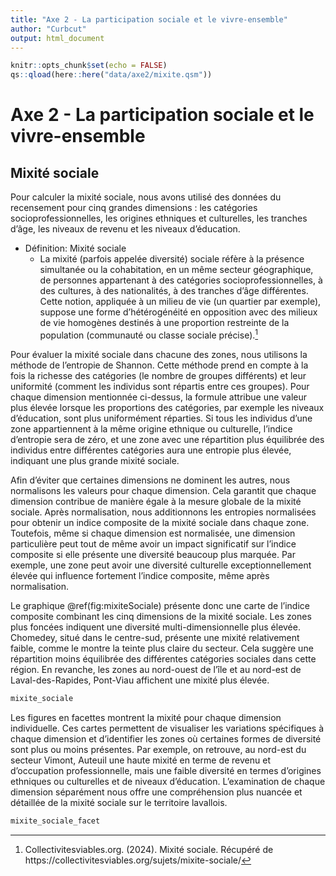 ```yaml
---
title: "Axe 2 - La participation sociale et le vivre-ensemble"
author: "Curbcut"
output: html_document
---
```


```r
knitr::opts_chunk$set(echo = FALSE)
qs::qload(here::here("data/axe2/mixite.qsm"))
```

# Axe 2 - La participation sociale et le vivre-ensemble

## Mixité sociale

Pour calculer la mixité sociale, nous avons utilisé des données du recensement pour cinq grandes dimensions : les catégories socioprofessionnelles, les origines ethniques et culturelles, les tranches d'âge, les niveaux de revenu et les niveaux d'éducation.

- Définition: Mixité sociale
  - La mixité (parfois appelée diversité) sociale réfère à la présence simultanée ou la cohabitation, en un même secteur géographique, de personnes appartenant à des catégories socioprofessionnelles, à des cultures, à des nationalités, à des tranches d'âge différentes. Cette notion, appliquée à un milieu de vie (un quartier par exemple), suppose une forme d'hétérogénéité en opposition avec des milieux de vie homogènes destinés à une proportion restreinte de la population (communauté ou classe sociale précise).^[Collectivitesviables.org. (2024). Mixité sociale. Récupéré de https://collectivitesviables.org/sujets/mixite-sociale/]

Pour évaluer la mixité sociale dans chacune des zones, nous utilisons la méthode de l'entropie de Shannon. Cette méthode prend en compte à la fois la richesse des catégories (le nombre de groupes différents) et leur uniformité (comment les individus sont répartis entre ces groupes). Pour chaque dimension mentionnée ci-dessus, la formule attribue une valeur plus élevée lorsque les proportions des catégories, par exemple les niveaux d'éducation, sont plus uniformément réparties. Si tous les individus d'une zone appartiennent à la même origine ethnique ou culturelle, l'indice d'entropie sera de zéro, et une zone avec une répartition plus équilibrée des individus entre différentes catégories aura une entropie plus élevée, indiquant une plus grande mixité sociale.

Afin d'éviter que certaines dimensions ne dominent les autres, nous normalisons les valeurs pour chaque dimension. Cela garantit que chaque dimension contribue de manière égale à la mesure globale de la mixité sociale. Après normalisation, nous additionnons les entropies normalisées pour obtenir un indice composite de la mixité sociale dans chaque zone. Toutefois, même si chaque dimension est normalisée, une dimension particulière peut tout de même avoir un impact significatif sur l'indice composite si elle présente une diversité beaucoup plus marquée. Par exemple, une zone peut avoir une diversité culturelle exceptionnellement élevée qui influence fortement l'indice composite, même après normalisation.

Le graphique \@ref(fig:mixiteSociale) présente donc une carte de l'indice composite combinant les cinq dimensions de la mixité sociale. Les zones plus foncées indiquent une diversité multi-dimensionnelle plus élevée. Chomedey, situé dans le centre-sud, présente une mixité relativement faible, comme le montre la teinte plus claire du secteur. Cela suggère une répartition moins équilibrée des différentes catégories sociales dans cette région. En revanche, les zones au nord-ouest de l'île et au nord-est de Laval-des-Rapides, Pont-Viau affichent une mixité plus élevée. 

```r
mixite_sociale
```

Les figures en facettes montrent la mixité pour chaque dimension individuelle. Ces cartes permettent de visualiser les variations spécifiques à chaque dimension et d'identifier les zones où certaines formes de diversité sont plus ou moins présentes. Par exemple, on retrouve, au nord-est du secteur Vimont, Auteuil une haute mixité en terme de revenu et d'occupation professionnelle, mais une faible diversité en termes d'origines ethniques ou culturelles et de niveaux d'éducation. L'examination de chaque dimension séparément nous offre une compréhension plus nuancée et détaillée de la mixité sociale sur le territoire lavallois.

```r
mixite_sociale_facet
```